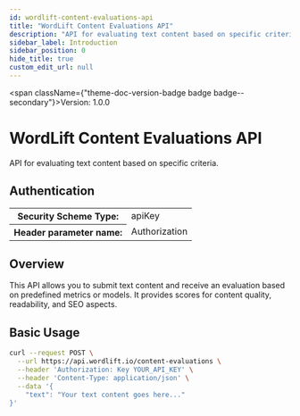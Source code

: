```yaml
---
id: wordlift-content-evaluations-api
title: "WordLift Content Evaluations API"
description: "API for evaluating text content based on specific criteria."
sidebar_label: Introduction
sidebar_position: 0
hide_title: true
custom_edit_url: null
---
```



<span className={"theme-doc-version-badge badge badge--secondary"}>Version: 1.0.0</span>

# WordLift Content Evaluations API

API for evaluating text content based on specific criteria.

<div style={{"marginBottom":"2rem"}}><h2 id={"authentication"} style={{"marginBottom":"1rem"}}>Authentication</h2><SchemaTabs className={"openapi-tabs__security-schemes"}><TabItem label={"API Key: ApiKeyAuth"} value={"ApiKeyAuth"}><div><table><tbody><tr><th>Security Scheme Type:</th><td>apiKey</td></tr><tr><th>Header parameter name:</th><td>Authorization</td></tr></tbody></table></div></TabItem></SchemaTabs></div>

## Overview

This API allows you to submit text content and receive an evaluation based on predefined metrics or models. It provides scores for content quality, readability, and SEO aspects.

## Basic Usage

```bash
curl --request POST \
  --url https://api.wordlift.io/content-evaluations \
  --header 'Authorization: Key YOUR_API_KEY' \
  --header 'Content-Type: application/json' \
  --data '{
    "text": "Your text content goes here..."
}'
```
